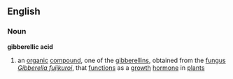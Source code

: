 ==English==
===Noun===
'''gibberellic acid'''
#{{biochemistry}} an [[organic]] [[compound]], one of the [[gibberellin]]s, obtained from the [[fungus]] ''[[Gibberella fujikuroi]]'', that [[function]]s as a [[growth]] [[hormone]] in [[plant]]s